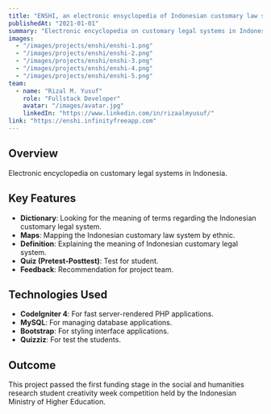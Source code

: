 ```yaml
---
title: "ENSHI, an electronic ensyclopedia of Indonesian customary law system"
publishedAt: "2021-01-01"
summary: "Electronic encyclopedia on customary legal systems in Indonesia."
images:
  - "/images/projects/enshi/enshi-1.png"
  - "/images/projects/enshi/enshi-2.png"
  - "/images/projects/enshi/enshi-3.png"
  - "/images/projects/enshi/enshi-4.png"
  - "/images/projects/enshi/enshi-5.png"
team:
  - name: "Rizal M. Yusuf"
    role: "Fullstack Developer"
    avatar: "/images/avatar.jpg"
    linkedIn: "https://www.linkedin.com/in/rizaalmyusuf/"
link: "https://enshi.infinityfreeapp.com"
---
```


## Overview

Electronic encyclopedia on customary legal systems in Indonesia.

## Key Features

- **Dictionary**: Looking for the meaning of terms regarding the Indonesian customary legal system.
- **Maps**: Mapping the Indonesian customary law system by ethnic.
- **Definition**: Explaining the meaning of Indonesian customary legal system.
- **Quiz (Pretest-Posttest)**: Test for student.
- **Feedback**: Recommendation for project team.

## Technologies Used

- **CodeIgniter 4**: For fast server-rendered PHP applications.
- **MySQL**: For managing database applications.
- **Bootstrap**: For styling interface applications.
- **Quizziz**: For test the students.

## Outcome

This project passed the first funding stage in the social and humanities research student creativity week competition held by the Indonesian Ministry of Higher Education.